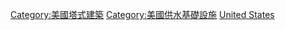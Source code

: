 {{commonscat|Water towers in the United States}}

[[Category:美國塔式建築|Category:美國塔式建築]]
[[Category:美國供水基礎設施|Category:美國供水基礎設施]]
[[Category:各国水塔|United States]]
